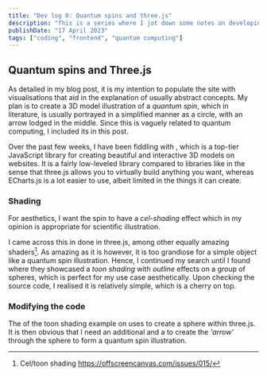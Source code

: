 ```yaml
---
title: "Dev log 0: Quantum spins and three.js"
description: "This is a series where I jot down some notes on developing this site"
publishDate: "17 April 2023"
tags: ["coding", "frontend", "quantum computing"]
---
```



## Quantum spins and Three.js

As detailed in my <BlogAnchor href="/posts/simple-interactive-plot-example" innerHTML="Interactive plot"/> blog post, it is my intention to populate the site with visualisations that aid in the explanation of usually abstract concepts. My plan is to create a 3D model illustration of a _quantum spin_, which in literature, is usually portrayed in a simplified manner as a circle, with an arrow lodged in the middle. Since this is vaguely related to quantum computing, I included its <BlogAnchor href="/tags/quantum computing" innerHTML="tag"/> in this post.

Over the past few weeks, I have been fiddling with <BlogAnchor href="https://threejs.org/" innerHTML="three.js"/>, which is a top-tier JavaScript library for creating beautiful and interactive 3D models on websites. It is a fairly low-leveled library compared to libraries like <BlogAnchor href="https://echarts.apache.org/en/index.html" innerHTML="ECharts.js"/> in the sense that three.js allows you to virtually build anything you want, whereas ECharts.js is a lot easier to use, albeit limited in the things it can create.

### Shading

For aesthetics, I want the spin to have a _cel-shading_ effect which in my opinion is appropriate for scientific illustration.

I came across this <BlogAnchor href="https://spite.github.io/sketch/post-hope/index.html" innerHTML="amazing shader"/> in done in three.js, among other equally amazing shaders[^offscreencanvas]. As amazing as it is however, it is too grandiose for a simple object like a quantum spin illustration. Hence, I continued my search until I found <BlogAnchor href="https://threejs.org/examples/#webgl_materials_variations_toon" innerHTML="official three.js example"/> where they showcased a _toon shading_ with _outline_ effects on a group of spheres, which is perfect for my use case aesthetically. Upon checking the source code, I realised it is relatively simple, which is a cherry on top.

### Modifying the code

The <BlogAnchor innerHTML="source code" href="https://github.com/mrdoob/three.js/blob/master/examples/webgl_materials_variations_toon.html"/> of the toon shading example on <BlogAnchor href="https://threejs.org/" innerHTML="threejs.org"/> uses <BlogAnchor href="https://threejs.org/docs/#api/en/geometries/SphereGeometry" innerHTML="SphereGeometry"/> to create a sphere within three.js. It is then obvious that I need an additional <BlogAnchor href="https://threejs.org/docs/#api/en/geometries/CylinderGeometry" innerHTML="CylinderGeometry"/> and a <BlogAnchor href="https://threejs.org/docs/#api/en/geometries/ConeGeometry" innerHTML="ConeGeometry"/> to create the _'arrow'_ through the sphere to form a quantum spin illustration.

[^offscreencanvas]: Cel/toon shading https://offscreencanvas.com/issues/015/
